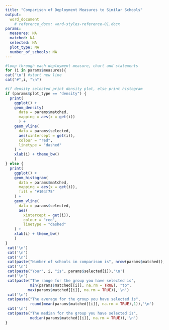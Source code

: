 ```yaml
---
title: "Comparison of Deployment Measures to Similar Schools"
output: 
  word_document
    # reference_docx: word-styles-reference-01.docx  
params:
  measures: NA
  matched: NA
  selected: NA
  plot_type: NA
  number_of_schools: NA
---
```

```r

#loop through each deployment measure, chart and statements
for (i in params$measures){
cat('\n') #start new line 
cat("#",i, "\n")

#if density selected print density plot, else print histogram
if (params$plot_type == "density") {
  print(
    ggplot() +
    geom_density(
      data = params$matched,
      mapping = aes(x = get(i))
      ) +
    geom_vline(
      data = params$selected,
      aes(xintercept = get(i)),
      colour = "red",
      linetype = "dashed"
    ) +
    xlab(i) + theme_bw()
    )
} else {
  print(
    ggplot() +
    geom_histogram(
      data = params$matched,
      mapping = aes(x = get(i)),
      fill = "#104f75"
    ) +
    geom_vline(
      data = params$selected,
      aes(
        xintercept = get(i)),
        colour = "red",
        linetype = "dashed"
    ) +
    xlab(i) + theme_bw()
    )
}
 cat('\n')
 cat('\n')
 cat('\n')
 cat(paste("Number of schools in comparison is", nrow(params$matched)),'\n')
 cat('\n')
 cat(paste("Your", i, "is", params$selected[i]),'\n')
 cat('\n')
 cat(paste("The range for the group you have selected is", 
           min(params$matched[[i]], na.rm = TRUE), "to", 
          max(params$matched[[i]], na.rm = TRUE)),'\n')
 cat('\n')
 cat(paste("The average for the group you have selected is",
           round(mean(params$matched[[i]], na.rm = TRUE),1)),'\n')
 cat('\n')
 cat(paste("The median for the group you have selected is",
           median(params$matched[[i]], na.rm = TRUE)),'\n')
}
```

